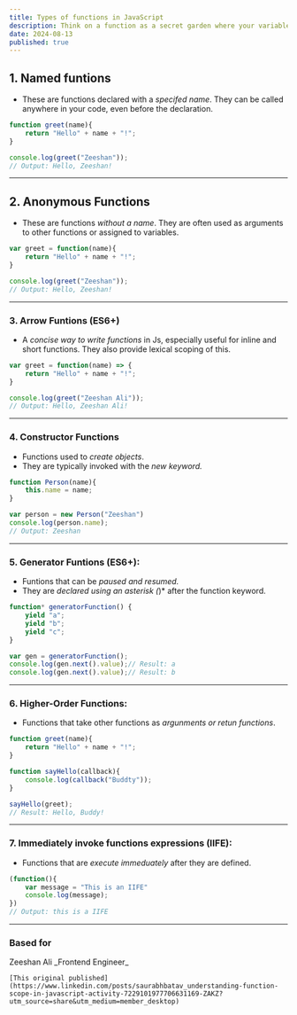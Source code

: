 ```yaml
---
title: Types of functions in JavaScript
description: Think on a function as a secret garden where your variables can flourish. 
date: 2024-08-13
published: true
---
```


## 1. Named funtions

- These are functions declared with a *specifed name*. They can be called anywhere in your code, even before the declaration.

```js {2} showLineNumbers
function greet(name){
    return "Hello" + name + "!";
}

console.log(greet("Zeeshan"));
// Output: Hello, Zeeshan!

```

----------------------------------------------------------------

## 2. Anonymous Functions
- These are functions *without a name*. They are often used as arguments to other functions or assigned to variables.

```js {1} showLineNumbers
var greet = function(name){
    return "Hello" + name + "!";
}

console.log(greet("Zeeshan"));
// Output: Hello, Zeeshan!

```

----------------------------------------------------------------

### 3. Arrow Funtions (ES6+)

- A *concise way to write functions* in Js, especially useful for inline and short functions. They also provide lexical scoping of this.

```js {1} showLineNumbers
var greet = function(name) => {
    return "Hello" + name + "!";
}

console.log(greet("Zeeshan Ali"));
// Output: Hello, Zeeshan Ali!

```

----------------------------------------------------------------

### 4. Constructor Functions

- Functions used to *create objects*.
- They are typically invoked with the *new keyword.*


```js {2} showLineNumbers
function Person(name){
    this.name = name;
}

var person = new Person("Zeeshan")
console.log(person.name);
// Output: Zeeshan

```

----------------------------------------------------------------

### 5. Generator Funtions (ES6+):

- Funtions that can be *paused and resumed.*
- They are *declared using an asterisk (*)* after the function keyword.

```js {7} showLineNumbers
function* generatorFunction() {
    yield "a";
    yield "b";
    yield "c";
}

var gen = generatorFunction();
console.log(gen.next().value);// Result: a
console.log(gen.next().value);// Result: b

```

----------------------------------------------------------------

### 6. Higher-Order Functions:

- Functions that take other functions as *argunments or retun functions*.

```js {2} showLineNumbers
function greet(name){
    return "Hello" + name + "!";
}

function sayHello(callback){
    console.log(callback("Buddty"));
}

sayHello(greet);
// Result: Hello, Buddy!

```


----------------------------------------------------------------

### 7. Immediately invoke functions expressions (IIFE):

- Functions that are *execute immeduately* after they are defined.

```js {2} showLineNumbers
(function(){
    var message = "This is an IIFE"
    console.log(message);
})
// Output: this is a IIFE
```

----------------------------------------------------------------

### Based for
<Callout type="warning">
    Zeeshan Ali
    _Frontend Engineer_
    
    [This original published](https://www.linkedin.com/posts/saurabhbatav_understanding-function-scope-in-javascript-activity-7229101977706631169-ZAKZ?utm_source=share&utm_medium=member_desktop)
</Callout>
